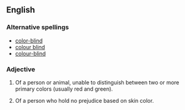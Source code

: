 ==English==

===Alternative spellings===
*[[color-blind]]
*[[colour blind]]
*[[colour-blind]]

===Adjective===
{{en-adj|pos=[[color]] [[blind]]|-}}

# {{notcomparable}} Of a person or animal, unable to distinguish between two or more primary colors (usually red and green).
# Of a person who hold no prejudice based on skin color.